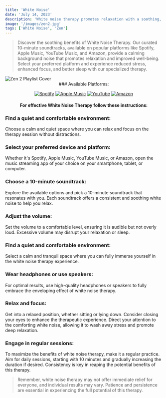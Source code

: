 ```yaml
---
title: 'White Noise'
date: 'July 14, 2023'
description: 'White noise therapy promotes relaxation with a soothing, consistent sound.'
image: '/images/zen2.jpg'
tags: ['White Noise', 'Zen']
---
```




<Blockquote>
Discover the soothing benefits of White Noise Therapy. Our curated 10-minute soundtracks, available on popular platforms like Spotify, Apple Music, YouTube Music, and Amazon, provide a calming background noise that promotes relaxation and improved well-being. Select your preferred platform and experience reduced stress, enhanced focus, and better sleep with our specialized therapy.
</Blockquote>

<Image src="/images/zen2.jpg" alt="Zen 2 Playlist Cover" />

<div align="center">
### Available Platforms:

[![Spotify](/images/streaming-icons/spotify.png)](https://www.spotify.com/)
[![Apple Music](/images/streaming-icons/apple-music.png)](https://www.apple.com/apple-music/)
[![YouTube](/images/streaming-icons/youtube.png)](https://www.youtube.com/)
[![Amazon](/images/streaming-icons/amazon.png)](https://www.amazon.com/)

#### For effective White Noise Therapy follow these instructions:
</div>

### <Highlighter>Find a quiet and comfortable environment:</Highlighter>
Choose a calm and quiet space where you can relax and focus on the therapy session without distractions.

### <Highlighter>Select your preferred device and platform:</Highlighter>
Whether it's Spotify, Apple Music, YouTube Music, or Amazon, open the music streaming app of your choice on your smartphone, tablet, or computer.

### <Highlighter>Choose a 10-minute soundtrack:</Highlighter>
Explore the available options and pick a 10-minute soundtrack that resonates with you. Each soundtrack offers a consistent and soothing white noise to help you relax.

### <Highlighter>Adjust the volume: </Highlighter>
Set the volume to a comfortable level, ensuring it is audible but not overly loud. Excessive volume may disrupt your relaxation or sleep.

### <Highlighter>Find a quiet and comfortable environment:</Highlighter>
Select a calm and tranquil space where you can fully immerse yourself in the white noise therapy experience.

### <Highlighter>Wear headphones or use speakers:</Highlighter>
For optimal results, use high-quality headphones or speakers to fully embrace the enveloping effect of white noise therapy.

### <Highlighter>Relax and focus:</Highlighter>
Get into a relaxed position, whether sitting or lying down. Consider closing your eyes to enhance the therapeutic experience. Direct your attention to the comforting white noise, allowing it to wash away stress and promote deep relaxation.

### <Highlighter>Engage in regular sessions:</Highlighter>
To maximize the benefits of white noise therapy, make it a regular practice. Aim for daily sessions, starting with 10 minutes and gradually increasing the duration if desired. Consistency is key in reaping the potential benefits of this therapy.

<Blockquote>
Remember, white noise therapy may not offer immediate relief for everyone, and individual results may vary. Patience and persistence are essential in experiencing the full potential of this therapy.
</Blockquote>